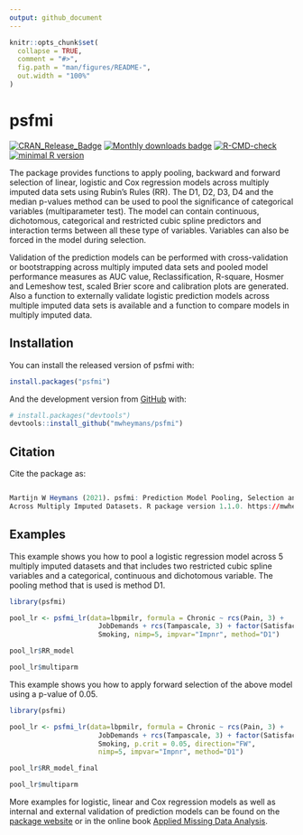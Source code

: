 ```yaml
---
output: github_document
---
```


<!-- README.md is generated from README.Rmd. Please edit that file -->

```r
knitr::opts_chunk$set(
  collapse = TRUE,
  comment = "#>",
  fig.path = "man/figures/README-",
  out.width = "100%"
)
```

# psfmi

[![CRAN_Release_Badge](https://www.r-pkg.org/badges/version-ago/psfmi)](https://CRAN.R-project.org/package=psfmi)
[![Monthly downloads badge](https://cranlogs.r-pkg.org/badges/last-month/psfmi?color=blue)](https://CRAN.R-project.org/package=psfmi)
[![R-CMD-check](https://github.com/mwheymans/psfmi/workflows/R-CMD-check/badge.svg)](https://github.com/mwheymans/psfmi/actions)
[![minimal R version](https://img.shields.io/badge/R%3E%3D-4.0.0-6666ff.svg)](https://cran.r-project.org/)

The package provides functions to apply pooling, backward and forward selection 
of linear, logistic and Cox regression models across multiply imputed data sets 
using Rubin's Rules (RR). The D1, D2, D3, D4 and the median p-values method can be
used to pool the significance of categorical variables (multiparameter test). 
The model can contain	continuous, dichotomous, categorical and restricted cubic 
spline predictors and interaction terms between all these type of variables. 
Variables can also be forced in the model during selection. 

Validation of the prediction models can be performed with cross-validation or 
bootstrapping across multiply imputed data sets and pooled model performance measures 
as AUC value, Reclassification, R-square, Hosmer and Lemeshow test, scaled Brier score and calibration 
plots are generated. Also a function to externally validate logistic	prediction models 
across multiple imputed data sets is available and a function to compare models 
in multiply imputed data.

## Installation

You can install the released version of psfmi with:

``` r
install.packages("psfmi")
```
And the development version from [GitHub](https://github.com/) with:

``` r
# install.packages("devtools")
devtools::install_github("mwheymans/psfmi")
```
## Citation

Cite the package as:

``` r

Martijn W Heymans (2021). psfmi: Prediction Model Pooling, Selection and Performance Evaluation 
Across Multiply Imputed Datasets. R package version 1.1.0. https://mwheymans.github.io/psfmi/ 

```
## Examples

This example shows you how to pool a logistic regression model across 5 multiply imputed 
datasets and that includes two restricted cubic spline variables and a categorical, continuous
and dichotomous variable. The pooling method that is used is method D1.

```r
library(psfmi)

pool_lr <- psfmi_lr(data=lbpmilr, formula = Chronic ~ rcs(Pain, 3) + 
                      JobDemands + rcs(Tampascale, 3) + factor(Satisfaction) + 
                      Smoking, nimp=5, impvar="Impnr", method="D1")

pool_lr$RR_model

pool_lr$multiparm
```

This example shows you how to apply forward selection of the above model using a p-value of 0.05. 

```r
library(psfmi)

pool_lr <- psfmi_lr(data=lbpmilr, formula = Chronic ~ rcs(Pain, 3) + 
                      JobDemands + rcs(Tampascale, 3) + factor(Satisfaction) + 
                      Smoking, p.crit = 0.05, direction="FW", 
                      nimp=5, impvar="Impnr", method="D1")

pool_lr$RR_model_final

pool_lr$multiparm
```

More examples for logistic, linear and Cox regression models as well as internal and external validation of prediction models can be found on the [package website](https://mwheymans.github.io/psfmi/) or in the online book [Applied Missing Data Analysis](https://bookdown.org/mwheymans/bookmi/). 
